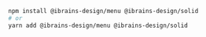 ```bash
npm install @ibrains-design/menu @ibrains-design/solid
# or
yarn add @ibrains-design/menu @ibrains-design/solid
```
